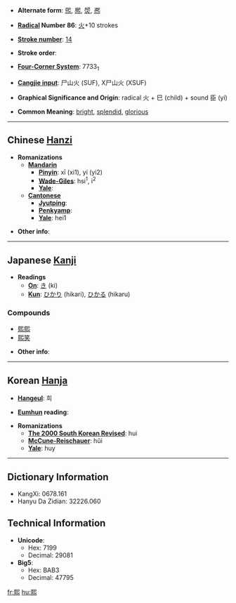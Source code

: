 * '''Alternate form''': [[煕]], [[熈]], [[焈]], [[凞]]

* '''[[Wiktionary:Chinese radical index| Radical]] Number 86''': [[Wiktionary:Chinese radical index 火|火]]+10 strokes

* '''[[Wiktionary:Chinese total strokes index|Stroke number]]''': [[Wiktionary:Chinese total strokes index 14|14]]

* '''Stroke order''': 

* '''[[Wiktionary:Chinese four corner index|Four-Corner System]]''': 7733<sub>1</sub>

* '''[[Wiktionary:Chinese Cangjie index|Cangjie input]]''': 尸山火 (SUF), X尸山火 (XSUF)

* '''Graphical Significance and Origin''': radical 火 + 巳 (child) + sound 臣 (yí)

* '''Common Meaning''': [[bright]], [[splendid]], [[glorious]]

----

== Chinese [[Hanzi]] ==

* '''Romanizations'''
** '''[[Mandarin]]'''
*** '''[[Pinyin]]''': xī (xi1), yí (yi2)
*** '''[[Wade-Giles]]''': hsi<sup>1</sup>, i<sup>2</sup>
*** '''[[Yale]]''': 
** '''[[Cantonese]]'''
*** '''[[Jyutping]]''':
*** '''[[Penkyamp]]''': 
*** '''[[Yale]]''': hei1

* '''Other info''': 

----

== Japanese [[Kanji]] ==

* '''Readings'''
** '''[[On]]''': [[き]] (ki)
** '''[[Kun]]''': [[ひかり]] (hikari), [[ひかる]] (hikaru)

===Compounds===
*[[熙熙]]
*[[熙笑]]

* '''Other info''':  

----

== Korean [[Hanja]] ==

* '''[[Hangeul]]''': 희

* '''[[Eumhun]] reading''': 

* '''Romanizations'''
** '''[[The 2000 South Korean Revised Romanization|The 2000 South Korean Revised]]''': hui
** '''[[McCune-Reischauer]]''': hŭi
** '''[[Yale]]''': huy

----

== Dictionary Information ==

* KangXi: 0678.161
* Hanyu Da Zidian: 32226.060

== Technical Information ==

* '''Unicode''':
** Hex: 7199
** Decimal: 29081
* '''Big5''':
** Hex: BAB3
** Decimal: 47795

[[fr:熙]]
[[hu:熙]]
